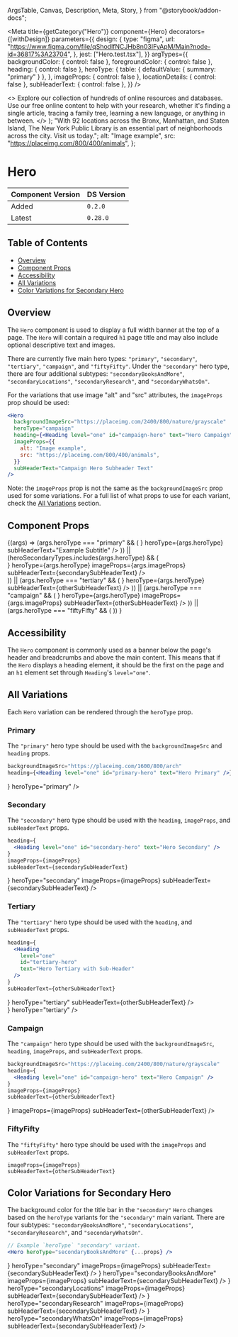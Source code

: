   ArgsTable,
  Canvas,
  Description,
  Meta,
  Story,
} from "@storybook/addon-docs";


<Meta
  title={getCategory("Hero")}
  component={Hero}
  decorators={[withDesign]}
  parameters={{
    design: {
      type: "figma",
      url: "https://www.figma.com/file/qShodlfNCJHb8n03IFyApM/Main?node-id=36817%3A23704",
    },
    jest: ["Hero.test.tsx"],
  }}
  argTypes={{
    backgroundColor: { control: false },
    foregroundColor: { control: false },
    heading: { control: false },
    heroType: {
      table: { defaultValue: { summary: "primary" } },
    },
    imageProps: { control: false },
    locationDetails: { control: false },
    subHeaderText: { control: false },
  }}
/>

  <>
    Explore our collection of hundreds of online resources and databases. Use
    our free online content to help with your research, whether it's finding a
    single article, tracing a family tree, learning a new language, or anything
    in between.
  </>
);
  "With 92 locations across the Bronx, Manhattan, and Staten Island, The New York Public Library is an essential part of neighborhoods across the city. Visit us today.";
  alt: "Image example",
  src: "https://placeimg.com/800/400/animals",
};

# Hero

| Component Version | DS Version |
| ----------------- | ---------- |
| Added             | `0.2.0`    |
| Latest            | `0.28.0`   |

## Table of Contents

- [Overview](#overview)
- [Component Props](#component-props)
- [Accessibility](#accessibility)
- [All Variations](#all-variations)
- [Color Variations for Secondary Hero](#color-variations-for-secondary-hero)

## Overview

<Description of={Hero} />

The `Hero` component is used to display a full width banner at the top of a page.
The `Hero` will contain a required `h1` page title and may also include optional
descriptive text and images.

There are currently five main hero types: `"primary"`, `"secondary"`,
`"tertiary"`, `"campaign"`, and `"fiftyFifty"`. Under the `"secondary"` hero type,
there are four additional subtypes: `"secondaryBooksAndMore"`, `"secondaryLocations"`,
`"secondaryResearch"`, and `"secondaryWhatsOn"`.

For the variations that use image "alt" and "src" attributes, the `imageProps`
prop should be used:

```jsx
<Hero
  backgroundImageSrc="https://placeimg.com/2400/800/nature/grayscale"
  heroType="campaign"
  heading={<Heading level="one" id="campaign-hero" text="Hero Campaign" />}
  imageProps={{
    alt: "Image example",
    src: "https://placeimg.com/800/400/animals",
  }}
  subHeaderText="Campaign Hero Subheader Text"
/>
```

Note: the `imageProps` prop is not the same as the `backgroundImageSrc` prop used
for some variations. For a full list of what props to use for each variant, check
the [All Variations](#all-variations) section.

## Component Props

<Canvas withToolbar>
  <Story
    name="Hero with Controls"
    args={{
      backgroundColor: undefined,
      backgroundImageSrc: undefined,
      foregroundColor: undefined,
      heading: undefined,
      heroType: "primary",
      imageProps: undefined,
      locationDetails: undefined,
      subHeaderText: undefined,
    }}
  >
    {(args) =>
      (args.heroType === "primary" && (
        <Hero
          {...args}
          backgroundImageSrc="https://placeimg.com/2400/800/nature"
          heading={<Heading level="one" id="1" text="Hero Primary" />}
          heroType={args.heroType}
          subHeaderText="Example Subtitle"
        />
      )) ||
      (heroSecondaryTypes.includes(args.heroType) && (
        <div className="nypl--books-and-more">
          <Hero
            {...args}
            heading={<Heading level="one" id="1" text="Hero Secondary" />}
            heroType={args.heroType}
            imageProps={args.imageProps}
            subHeaderText={secondarySubHeaderText}
          />
        </div>
      )) ||
      (args.heroType === "tertiary" && (
        <Hero
          {...args}
          heading={<Heading level="one" id="1" text="Hero Tertiary" />}
          heroType={args.heroType}
          subHeaderText={otherSubHeaderText}
        />
      )) ||
      (args.heroType === "campaign" && (
        <Hero
          {...args}
          backgroundImageSrc="https://placeimg.com/2400/800/nature"
          heading={<Heading level="one" id="1" text="Hero Campaign" />}
          heroType={args.heroType}
          imageProps={args.imageProps}
          subHeaderText={otherSubHeaderText}
        />
      )) ||
      (args.heroType === "fiftyFifty" && (
        <Hero
          {...args}
          heroType={args.heroType}
          imageProps={args.imageProps}
          subHeaderText={otherSubHeaderText}
        />
      ))
    }
  </Story>
</Canvas>

<ArgsTable story="Hero with Controls" />

## Accessibility

The `Hero` component is commonly used as a banner below the page's header and
breadcrumbs and above the main content. This means that if the `Hero` displays
a heading element, it should be the first on the page and an `h1` element set
through `Heading`'s `level="one"`.

## All Variations

Each `Hero` variation can be rendered through the `heroType` prop.

### Primary

The `"primary"` hero type should be used with the `backgroundImageSrc` and
`heading` props.

```jsx
backgroundImageSrc="https://placeimg.com/1600/800/arch"
heading={<Heading level="one" id="primary-hero" text="Hero Primary" />}
```

<Canvas>
  <DSProvider>
    <Hero
      backgroundImageSrc="https://placeimg.com/1600/800/arch"
      heading={<Heading level="one" id="primary-hero" text="Hero Primary" />}
      heroType="primary"
    />
  </DSProvider>
</Canvas>

### Secondary

The `"secondary"` hero type should be used with the `heading`, `imageProps`, and
`subHeaderText` props.

```jsx
heading={
  <Heading level="one" id="secondary-hero" text="Hero Secondary" />
}
imageProps={imageProps}
subHeaderText={secondarySubHeaderText}
```

<Canvas>
  <DSProvider>
    <Hero
      heading={
        <Heading level="one" id="secondary-hero" text="Hero Secondary" />
      }
      heroType="secondary"
      imageProps={imageProps}
      subHeaderText={secondarySubHeaderText}
    />
  </DSProvider>
</Canvas>

### Tertiary

The `"tertiary"` hero type should be used with the `heading`, and `subHeaderText`
props.

```jsx
heading={
  <Heading
    level="one"
    id="tertiary-hero"
    text="Hero Tertiary with Sub-Header"
  />
}
subHeaderText={otherSubHeaderText}
```

<Canvas>
  <DSProvider>
    <Hero
      heading={
        <Heading
          level="one"
          id="tertiary-hero"
          text="Hero Tertiary with Sub-Header"
        />
      }
      heroType="tertiary"
      subHeaderText={otherSubHeaderText}
    />
    <br />
    <Hero
      heading={
        <Heading
          level="one"
          id="tertiary-hero"
          text="Hero Tertiary without Sub-Header text"
        />
      }
      heroType="tertiary"
    />
  </DSProvider>
</Canvas>

### Campaign

The `"campaign"` hero type should be used with the `backgroundImageSrc`, `heading`,
`imageProps`, and `subHeaderText` props.

```jsx
backgroundImageSrc="https://placeimg.com/2400/800/nature/grayscale"
heading={
  <Heading level="one" id="campaign-hero" text="Hero Campaign" />
}
imageProps={imageProps}
subHeaderText={otherSubHeaderText}
```

<Canvas>
  <DSProvider>
    <Hero
      backgroundImageSrc="https://placeimg.com/2400/800/nature/grayscale"
      heroType="campaign"
      heading={<Heading level="one" id="campaign-hero" text="Hero Campaign" />}
      imageProps={imageProps}
      subHeaderText={otherSubHeaderText}
    />
  </DSProvider>
</Canvas>

### FiftyFifty

The `"fiftyFifty"` hero type should be used with the `imageProps` and
`subHeaderText` props.

```
imageProps={imageProps}
subHeaderText={otherSubHeaderText}
```

<Canvas>
  <DSProvider>
    <Hero
      heroType="fiftyFifty"
      imageProps={imageProps}
      subHeaderText={otherSubHeaderText}
    />
  </DSProvider>
</Canvas>

## Color Variations for Secondary Hero

The background color for the title bar in the `"secondary"` `Hero` changes based
on the `heroType` variants for the `"secondary"` main variant. There are four
subtypes: `"secondaryBooksAndMore"`, `"secondaryLocations"`, `"secondaryResearch"`,
and `"secondaryWhatsOn"`.

```jsx
// Example `heroType` "secondary" variant.
<Hero heroType="secondaryBooksAndMore" {...props} />
```

<Canvas>
  <Story name="Color Variations for Secondary Hero">
    <SimpleGrid columns={1}>
      <Heading id="main-secondary-heading" text="secondary" />
      <Hero
        heading={
          <Heading level="one" id="main-secondary-hero" text="Secondary" />
        }
        heroType="secondary"
        imageProps={imageProps}
        subHeaderText={secondarySubHeaderText}
      />
      <Heading id="books-heading" text="secondaryBooksAndMore" />
      <Hero
        heading={<Heading level="one" id="books-hero" text="Books and More" />}
        heroType="secondaryBooksAndMore"
        imageProps={imageProps}
        subHeaderText={secondarySubHeaderText}
      />
      <Heading id="location-heading" text="secondaryLocations" />
      <Hero
        heading={<Heading level="one" id="locations-hero" text="Locations" />}
        heroType="secondaryLocations"
        imageProps={imageProps}
        subHeaderText={secondarySubHeaderText}
      />
      <Heading id="research-heading" text="secondaryResearch" />
      <Hero
        heading={<Heading level="one" id="research-hero" text="Research" />}
        heroType="secondaryResearch"
        imageProps={imageProps}
        subHeaderText={secondarySubHeaderText}
      />
      <Heading id="whats-on-heading" text="secondaryWhatsOn" />
      <Hero
        heading={<Heading level="one" id="whats-on-hero" text="What's On" />}
        heroType="secondaryWhatsOn"
        imageProps={imageProps}
        subHeaderText={secondarySubHeaderText}
      />
    </SimpleGrid>
  </Story>
</Canvas>
